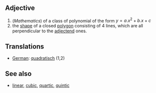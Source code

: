 ==Adjective==
#(''Mathematics'') of a class of polynomial of the form <math> y = a.x^2 + b.x + c </math>
# the [[shape]] of a closed [[polygon]] consisting of 4 lines, which are all perpendicular to the [[adjectend]] ones.

==Translations==
*[[German]]: [[quadratisch]] (1,2)

==See also==
*[[linear]], [[cubic]], [[quartic]], [[quintic]]
